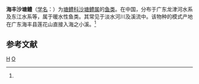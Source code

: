 {{Speciesbox
| taxon = Odontobutis haifengensis
| binomial_authority = (Chen, 1985)<ref name='id8254'>{{cite web| url =http://www.bioinfo.cn/db05/BjdwSpecies.php?action=view&id=8254| title =海丰沙塘鳢| work =《中国动物物种编目数据库》| publisher =中国科学院微生物研究所| author =中国科学院动物研究所| accessdate =2009-04-16| deadurl =yes| archiveurl =https://web.archive.org/web/20160305032817/http://www.bioinfo.cn/db05/BjdwSpecies.php?action=view&id=8254| archivedate =2016-03-05}}</ref>
}}

'''海丰沙塘鳢'''（[[学名|学名]]：{{lang|la|''Odontobutis haifengensis''}}）为[[塘鳢科|塘鳢科]][[沙塘鳢属|沙塘鳢属]]的[[鱼类|鱼类]]。在中国，分布于广东龙津河水系及东江水系等，属于暖水性鱼类。其常见于淡水河川及溪流中。该物种的模式产地在广东海丰县莲花山直接入海之小溪。<ref name='id8254'/>

== 参考文献 ==
{{reflist}}

{{Taxonbar|from=Q1043716}}

[[Category:沙塘鳢属|H]]
[[Category:1985年描述的鱼类|O]]